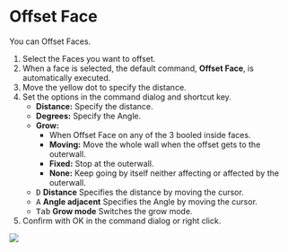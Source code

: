 
<Reference shortcut="Shift-O" command="Offset Face" button="" />

# Offset Face

You can Offset Faces.

1. Select the Faces you want to offset.
2. When a face is selected, the default command, **Offset Face**, is automatically executed.
3. Move the yellow dot to specify the distance.
4. Set the options in the command dialog and shortcut key.
     - **Distance:** Specify the distance.
     - **Degrees:** Specify the Angle.
     - **Grow:**
          - When Offset Face on any of the 3 booled inside faces. 
          - **Moving:** Move the whole wall when the offset gets to the outerwall.
          - **Fixed:** Stop at the outerwall.
          - **None:** Keep going by itself neither affecting or affected by the outerwall.
     - <kbd>D</kbd> **Distance** Specifies the distance by moving the cursor.
     - <kbd>A</kbd> **Angle adjacent** Specifies the Angle by moving the cursor.
     - <kbd>Tab</kbd> **Grow mode** Switches the grow mode.
5. Confirm with OK in the command dialog or right click.

![](/img/offset-face.gif)


